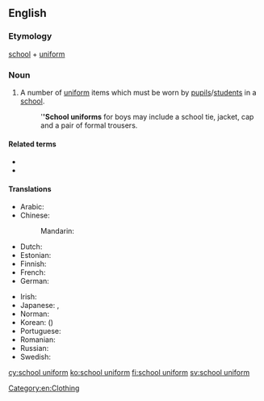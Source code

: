 ==English==

===Etymology===
[[school]] + [[uniform]]
{{wikipedia}}

===Noun===
{{en-noun}}

# A number of [[uniform]] items which must be worn by [[pupil]]s/[[student]]s in a [[school]].
#: '''''School uniforms''' for boys may include a school tie, jacket, cap and a pair of formal trousers.

====Related terms====
* {{l|en|gym uniform}}
* {{l|en|school tie}}

====Translations====
{{trans-top|uniform items to be worn by students in a school}}
* Arabic: {{t|ar|زِي مَدْرَسِيّ|m}}
* Chinese:
*: Mandarin: {{t+|cmn|校服|tr=xiàofú|sc=Hani}}
* Dutch: {{t+|nl|schooluniform|n}}
* Estonian: {{t|et|koolivorm}}
* Finnish: {{t+|fi|koulupuku}}
* French: {{t|fr|uniforme scolaire|f}}
* German: {{t+|de|Schuluniform|f}}
{{trans-mid}}
* Irish: {{t|ga|éide scoile|f}}
* Japanese: {{t+|ja|学生服|tr=がくせいふく, gakusei-fuku}}, {{t+|ja|制服|tr=せいふく, seifuku}}
* Norman: {{t|nrf|unniforme d'êcole|m}}
* Korean: {{t+|ko|교복|sc=Hang}} ({{t+|ko|校服|sc=Hani}})
* Portuguese: {{t|pt|[[uniforme]] [[escolar]]|m}}
* Romanian: {{t|ro|uniformă școlară|f}}
* Russian: {{t+|ru|шко́льная фо́рма|f}}
* Swedish: {{t|sv|skoluniform|c}}
{{trans-bottom}}

[[Category:en:Clothing]]

[[cy:school uniform]]
[[ko:school uniform]]
[[fi:school uniform]]
[[sv:school uniform]]